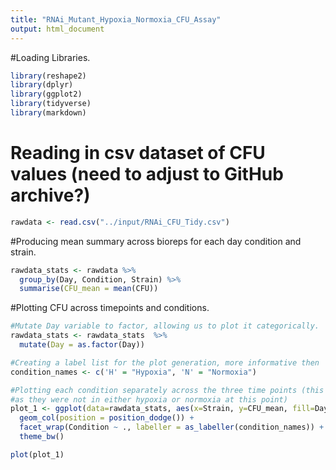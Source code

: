 ```yaml
---
title: "RNAi_Mutant_Hypoxia_Normoxia_CFU_Assay"
output: html_document
---
```


#Loading Libraries. 

```r
library(reshape2)
library(dplyr)
library(ggplot2)
library(tidyverse)
library(markdown)
```

# Reading in csv dataset of CFU values (need to adjust to GitHub archive?)

```r
rawdata <- read.csv("../input/RNAi_CFU_Tidy.csv")
```

#Producing mean summary across bioreps for each day condition and strain. 

```r
rawdata_stats <- rawdata %>% 
  group_by(Day, Condition, Strain) %>% 
  summarise(CFU_mean = mean(CFU))
```

#Plotting CFU across timepoints and conditions. 

```r
#Mutate Day variable to factor, allowing us to plot it categorically. 
rawdata_stats <- rawdata_stats  %>% 
  mutate(Day = as.factor(Day))

#Creating a label list for the plot generation, more informative then 'N' and 'H'. 
condition_names <- c('H' = "Hypoxia", 'N' = "Normoxia")

#Plotting each condition separately across the three time points (this replicates Day 0 readings for both conditions
#as they were not in either hypoxia or normoxia at this point)
plot_1 <- ggplot(data=rawdata_stats, aes(x=Strain, y=CFU_mean, fill=Day)) +
  geom_col(position = position_dodge()) +
  facet_wrap(Condition ~ ., labeller = as_labeller(condition_names)) +
  theme_bw()
```

```r
plot(plot_1)
```

